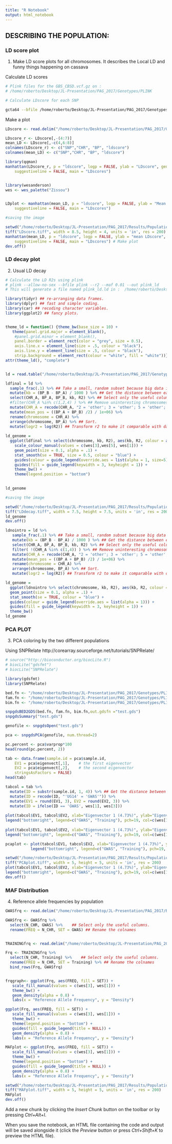 ```yaml
---
title: "R Notebook"
output: html_notebook
---
```


## DESCRIBING THE POPULATION:

### LD score plot
1) Make LD score plots for all chromosomes. It describes the Local LD and funny things happening on cassava

  Calculate LD scores
```bash

# Plink files for the GBS_CBSD.vcf.gz on :
# /home/roberto/Desktop/JL-Presentation/PAG_2017/Genotypes/PLINK

# Calculate LDscore for each SNP 

gcta64 --bfile /home/roberto/Desktop/JL-Presentation/PAG_2017/Genotypes/PLINK/plink --ld-score --ld-wind 1000 --ld-score-adj --out /home/roberto/Desktop/JL-Presentation/PAG_2017/Genotypes/PLINK/CBDS_LDscore


```

  Make a plot 
```r

LDscore <- read.delim("/home/roberto/Desktop/JL-Presentation/PAG_2017/Genotypes/PLINK/LDscore.ld", sep = " ")

LDscore_r <- LDscore[,-(4:7)]
mean_LD <- LDscore[,-c(4,6:8)]
colnames(LDscore_r) <- c("SNP","CHR", "BP", "ldscore")
colnames(mean_LD) <- c("SNP","CHR", "BP", "ldscore")

library(qqman)
manhattan(LDscore_r, p = "ldscore", logp = FALSE, ylab = "LDscore", genomewideline = FALSE, col = c("dodgerblue4", "forestgreen"), cex=0.3,
    suggestiveline = FALSE, main = "LDscores")


library(wesanderson)
wes <- wes_palette("Zissou")


LDplot <- manhattan(mean_LD, p = "ldscore", logp = FALSE, ylab = "Mean LDscore", genomewideline = FALSE, col = c(wes[1], wes[4]), cex=0.2,
    suggestiveline = FALSE, main = "LDscores")

```

```r
#saving the image 

setwd("/home/roberto/Desktop/JL-Presentation/PAG_2017/Results/Population_Description/" )
tiff("LDscore.tiff", width = 8.5, height = 4, units = 'in', res = 200)
manhattan(mean_LD, p = "ldscore", logp = FALSE, ylab = "mean LDscore", genomewideline = FALSE, col = c(wes[1], wes[4]), cex=0.2,
    suggestiveline = FALSE, main = "LDscores") # Make plot
dev.off()


```



### LD decay plot
2) Usual LD decay

```r

# Calculate the LD R2s using plink
# plink --allow-no-sex --bfile plink --r2 --maf 0.01 --out plink_ld
# This will generate a file named plink_ld.ld in :  /home/roberto/Desktop/JL-Presentation/PAG_2017/Genotypes/PLINK

library(tidyr) ## re-arranging data frames.
library(dplyr) ## fast and simple coding.
library(car) ## recoding character variables.
library(ggplot2) ## fancy plots.


theme_ld = function() {theme_bw(base_size = 10) +
   theme(panel.grid.major = element_blank(),
    #panel.grid.minor = element_blank(),
    panel.border = element_rect(color = "grey", size = 0.5),
    axis.line.x = element_line(size = .5, colour = "black"), 
    axis.line.y = element_line(size = .5, colour = "black"), 
    strip.background = element_rect(colour = "white", fill = "white"))}
attr(theme_ld(), "complete")


ld = read.table("/home/roberto/Desktop/JL-Presentation/PAG_2017/Genotypes/PLINK/plink.ld", header = TRUE)

```

```r

ldfinal = ld %>%
  sample_frac(.1) %>% ## Take a small, random subset because big data is big.
  mutate(kb = (BP_B - BP_A) / 1000 ) %>% ## Get the distance between each marker pair in kilobases.
  select(CHR_A, BP_A, BP_B, kb, R2) %>% ## Select only the useful columns.
  #filter(CHR_A %in% c(1,2,4) ) %>% ## Remove uninteresting chromosomes. 
  mutate(CHR_A = recode(CHR_A, "2 = 'other'; 3 = 'other'; 5 = 'other'; 6 = 'other'; 7 = 'other'; 8 = 'other'; 9 = 'other'; 10 = 'other'; 11 = 'other'; 12 = 'other' ; 13 = 'other'; 14 = 'other'; 15 = 'other'; 16 = 'other'; 17 = 'other' ; 18 = 'other'")) %>% ## Recode chromosome names zzz.
  mutate(mean_pos = ((BP_A + BP_B) /2) / 1e+06) %>%
  rename(chromosome = CHR_A) %>%
  arrange(chromosome, BP_A) %>% ## Sort.
  mutate(logr2 = log(R2)) ## Transform r2 to make it comparable with data published by another group.
 
ld_genome =
  ggplot(ldfinal %>% select(chromosome, kb, R2), aes(kb, R2, colour = as.factor(chromosome))) + ## Select data, specify variables.
    scale_colour_manual(values = c(wes[3],wes[5], wes[1])) +
    geom_point(size = 0.1, alpha = .1) +
    stat_smooth(se = TRUE, size = 0.5, colour = "blue") +
    guides(colour = guide_legend(override.aes = list(alpha = 1, size=5) , title = "Chromosome")) +
    guides(fill = guide_legend(keywidth = 3, keyheight = 1)) +
    theme_bw() +
    theme(legend.position = "bottom") 
    

ld_genome

```

```r
#saving the image 

setwd("/home/roberto/Desktop/JL-Presentation/PAG_2017/Results/Population_Description/" )
tiff("LDdecay.tiff", width = 7.5, height = 7.5, units = 'in', res = 200)
ld_genome
dev.off()

```

```r

ldnointro = ld %>%
   sample_frac(.1) %>% ## Take a small, random subset because big data is big.
   mutate(kb = (BP_B - BP_A) / 1000 ) %>% ## Get the distance between each marker pair in kilobases.
   select(CHR_A, BP_A, BP_B, kb, R2) %>% ## Select only the useful columns.
   filter( !(CHR_A %in% c(1,4)) ) %>% ## Remove uninteresting chromosomes.
   mutate(CHR_A = recode(CHR_A, "2 = 'other'; 3 = 'other'; 5 = 'other'; 6 = 'other'; 7 = 'other'; 8 = 'other'; 9 = 'other'; 10 = 'other'; 11 = 'other'; 12 = 'other' ; 13 = 'other'; 14 = 'other'; 15 = 'other'; 16 = 'other'; 17 = 'other' ; 18 = 'other'")) %>% ## Recode chromosome names zzz.
   mutate(mean_pos = ((BP_A + BP_B) /2) / 1e+06) %>%
   rename(chromosome = CHR_A) %>%
   arrange(chromosome, BP_A) %>% ## Sort.
   mutate(logr2 = log(R2)) ## Transform r2 to make it comparable with data published by another group.

ld_genome =
  ggplot(ldnointro %>% select(chromosome, kb, R2), aes(kb, R2, colour = as.factor(chromosome))) + ## Select data, specify variables.
  geom_point(size = 0.1, alpha = .1) +
  stat_smooth(se = TRUE, colour = "blue") +
  guides(colour = guide_legend(override.aes = list(alpha = 1))) +
  guides(fill = guide_legend(keywidth = 3, keyheight = 1)) +
  theme_bw()
ld_genome

```

### PCA PLOT
3) PCA coloring by the two different populations

Using SNPRelate
http://corearray.sourceforge.net/tutorials/SNPRelate/

```r

# source("http://bioconductor.org/biocLite.R")
# biocLite("gdsfmt")
# biocLite("SNPRelate")

library(gdsfmt)
library(SNPRelate)

bed.fn <- "/home/roberto/Desktop/JL-Presentation/PAG_2017/Genotypes/PLINK/plink.bed"
fam.fn <- "/home/roberto/Desktop/JL-Presentation/PAG_2017/Genotypes/PLINK/plink.fam"
bim.fn <- "/home/roberto/Desktop/JL-Presentation/PAG_2017/Genotypes/PLINK/plink.bim"

snpgdsBED2GDS(bed.fn, fam.fn, bim.fn,out.gdsfn ="test.gds")
snpgdsSummary("test.gds")

genofile <- snpgdsOpen("test.gds")

pca <- snpgdsPCA(genofile, num.thread=2)

pc.percent <- pca$varprop*100
head(round(pc.percent, 2))

```


```r

tab <- data.frame(sample.id = pca$sample.id,
    EV1 = pca$eigenvect[,1],    # the first eigenvector
    EV2 = pca$eigenvect[,2],    # the second eigenvector
    stringsAsFactors = FALSE)
head(tab)

tabcol = tab %>%
  mutate(ID = substr(sample.id, 1, 4)) %>% ## Get the distance between each marker pair in kilobases.
  mutate(ID = recode(ID, "'UG14' = 'GWAS'")) %>%
  mutate(EV1 = round(EV1, 3), EV2 = round(EV2, 3)) %>%
  mutate(ID = ifelse(ID == 'GWAS', wes[1], wes[3]))
  
plot(tabcol$EV1, tabcol$EV2, xlab="Eigenvector 1 (4.73%)", ylab="Eigenvector 2 (4.22%)", pch= 20, col=tabcol$ID)
legend("bottomright", legend=c("GWAS", "Training"), pch=19, col=c(wes[1], wes[3]))
  
plot(tabcol$EV1, tabcol$EV2, xlab="Eigenvector 1 (4.73%)", ylab="Eigenvector 2 (4.22%)", pch= 20, col=tabcol$ID)
legend("bottomright", legend=c("GWAS", "Training"), pch=19, col=c(wes[1], wes[3]))

pcaplot <- plot(tabcol$EV1, tabcol$EV2, xlab="Eigenvector 1 (4.73%)", ylab="Eigenvector 2 (4.22%)", pch= 20, col=tabcol$ID) 
           legend("bottomright", legend=c("GWAS", "Training"), pch=19, col=c(wes[1], wes[3]))

```


```r

setwd("/home/roberto/Desktop/JL-Presentation/PAG_2017/Results/Population_Description/" )
tiff("PCAplot.tiff", width = 5, height = 5, units = 'in', res = 200)
plot(tabcol$EV1, tabcol$EV2, xlab="Eigenvector 1 (4.73%)", ylab="Eigenvector 2 (4.22%)", pch= 20, col=tabcol$ID) 
legend("bottomright", legend=c("GWAS", "Training"), pch=19, col=c(wes[1], wes[3]))
dev.off()

```


### MAF Distribution

4) Reference allele frequencies by population
```r

GWASfrq <- read.delim("/home/roberto/Desktop/JL-Presentation/PAG_2017/Results/Population_Description/GWAS", row.names = NULL, header = T)

GWASfrq <- GWASfrq %>%
  select(N_CHR, GWAS) %>%    ## Select only the useful columns.
  rename(FREQ = N_CHR, SET = GWAS) ## Rename the colnames


TRAININGfrq <- read.delim("/home/roberto/Desktop/JL-Presentation/PAG_2017/Results/Population_Description/TRAINING", row.names = NULL, header = T)

Frq <- TRAININGfrq %>%
  select(N_CHR, Training) %>%    ## Select only the useful columns.
  rename(FREQ = N_CHR, SET = Training) %>% ## Rename the colnames
  bind_rows(Frq, GWASfrq)


frqgraph<- ggplot(Frq, aes(FREQ, fill = SET)) +
   scale_fill_manual(values = c(wes[3], wes[1])) +
   theme_bw() +
   geom_density(alpha = 0.8) +
   labs(x = "Reference Allele Frequency", y = "Density")

ggplot(Frq, aes(FREQ, fill = SET)) +
   scale_fill_manual(values = c(wes[3], wes[1])) +
   theme_bw() +
   theme(legend.position = "bottom") +
   guides(fill = guide_legend(title = NULL)) +
   geom_density(alpha = 0.8) +
   labs(x = "Reference Allele Frequency", y = "Density")

MAFplot <- ggplot(Frq, aes(FREQ, fill = SET)) +
   scale_fill_manual(values = c(wes[3], wes[1])) +
   theme_bw() +
   theme(legend.position = "bottom") +
   guides(fill = guide_legend(title = NULL)) +
   geom_density(alpha = 0.8) +
   labs(x = "Reference Allele Frequency", y = "Density")

```

```r

setwd("/home/roberto/Desktop/JL-Presentation/PAG_2017/Results/Population_Description/" )
tiff("MAFplot.tiff", width = 5, height = 5, units = 'in', res = 200)
MAFplot
dev.off()

```


Add a new chunk by clicking the *Insert Chunk* button on the toolbar or by pressing *Ctrl+Alt+I*.

When you save the notebook, an HTML file containing the code and output will be saved alongside it (click the *Preview* button or press *Ctrl+Shift+K* to preview the HTML file).
